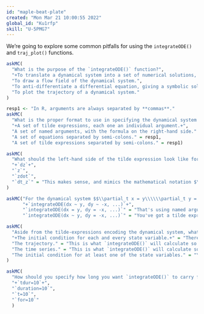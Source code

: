 ```yaml
---
id: "maple-beat-plate"
created: "Mon Mar 21 10:00:55 2022"
global_id: "Ku1rfp"
skill: "U-5PMG7"
---
```




We're going to explore some common pitfalls for using the `integrateODE()` and `traj_plot()` functions.

```r
askMC(
  "What is the purpose of the `integrateODE()` function?",
  "+To translate a dynamical system into a set of numerical solutions, one for each state variable.+",
  "To draw a flow field of the dynamical system.",
  "To anti-differentiate a differential equation, giving a symbolic solution.",
  "To plot the trajectory of a dynamical system."
)
```

```r
resp1 <- "In R, arguments are always separated by **commas**."
askMC(
  "What is the proper format to use in specifying the dynamical system to `integrateODE()`?",
  "+A set of tilde expressions, each one an individual argument.+",
  "A set of named arguments, with the formula on the right-hand side." = "You mean something like `dx = x*(1-x)`? Close, but not right. Replace the `=` by `~`. A **tilde expression** is the appropriate form.",
  "A set of equations separated by semi-colons." = resp1,
  "A set of tilde expressions separated by semi-colons." = resp1)
```
  
```r
askMC(
  "What should the left-hand side of the tilde expression look like for a state variable `z`?",
  "+`dz`+",
  "`z`",
  "`zdot`",
  "`dt_z`" = "This makes sense, and mimics the mathematical notation $\\partial_t z$, but the authors of the software decided to use a shorter form."
)
```

```r
askMC("For the dynamical system $$\\partial_t x = y\\\\\\partial_t y = -x\ ,$$ what should the `integrateODE()` command look like? (Note: we're using `...` as a placeholder for other inputs that will be needed by `integrateODE()`.)",
      "+`integrateODE(dx ~ y, dy ~ -x, ...)`+",
      "`integrateODE(dx = y, dy = -x, ...)`" = "That's using named arguments, not the tilde expression form.",
      "`integrateODE(dx ~ y, dy = -x, ...)`" = "You've got a tilde expression (correctly) for the first argument, but the second is a named argument rather than a tilde expression. It's easy to make such a mistake.")
```

```r
askMC(
  "Aside from the tilde-expressions encoding the dynamical system, what other information is **absolutely essential** to specify when constructing a numerical solution?",
  "+The initial condition for each and every state variable.+" = "There needs to be a starting point for the trajectory. That choice is up to you.+",
  "The trajectory." = "This is what `integrateODE()` will calculate so long as you use it properly.",
  "The time series." = "This is what `integrateODE()` will calculate so long as you use it properly.",
  "The initial condition for at least one of the state variables." = "You need to give an initial condition for each and every state variable."
)
```

```r
askMC(
  "How should you specify how long you want `integrateODE()` to carry forward the solution in time, say for 10 time units?",
  "+`tdur=10`+",
  "`duration=10`",
  "`t=10`",
  "`for=10`"
  )
```
